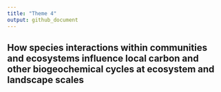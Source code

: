 ---
title: "Theme 4"
output: github_document
---

## How species interactions within communities and ecosystems influence local carbon and other biogeochemical cycles at ecosystem and landscape scales
